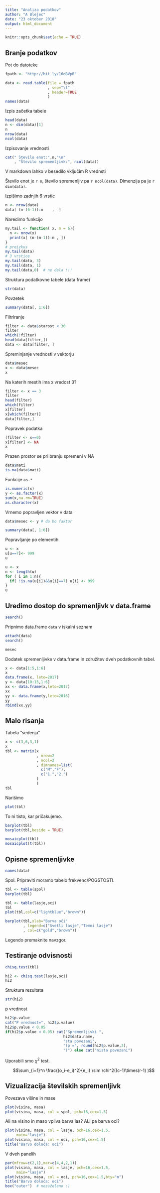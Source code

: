 ```yaml
---
title: "Analiza podatkov"
author: "A Blejec"
date: "23 oktober 2018"
output: html_document
---
```


```r
knitr::opts_chunk$set(echo = TRUE)
```

## Branje podatkov

Pot do datoteke

```r
fpath <- "http://bit.ly/16oBVpR"
```

```r
data <- read.table(file = fpath
                   , sep="\t"
                   , header=TRUE
                   )
names(data)
```

Izpis začetka tabele
```r
head(data)
n <- dim(data)[1]
n
nrow(data)
ncol(data)
```
Izpisovanje vrednosti
```r
cat(" Število enot:",n,"\n"
    , "Število spremenljivk:", ncol(data))
```

V markdown lahko v besedilo vključim R vrednsti

Število enot je `r n`, 
število spremenljiv pa `r ncol(data)`.
Dimenzija pa je `r dim(data)`.

Izpišimo zadnjih 6 vrstic
```r
n <- nrow(data)
data[ (n-(6-1)):n    ,  ]
```

Naredimo funkcijo

```r
my.tail <- function( x, m = 6){
  n <- nrow(x)
  print(x[ (n-(m-1)):n , ])
}
# preizkus
my.tail(data)
# 3 vrstice
my.tail(data, 3)
my.tail(data, 1)
my.tail(data,0)  # ne dela !!!
```


Struktura podatkovne tabele (data frame)

```r
str(data)
```
Povzetek
```r
summary(data[, 1:6])
```

Filtriranje

```r
filter <- data$starost < 30
filter
which(!filter)
head(data[filter,])
data <- data[filter, ]
```

Spreminjanje vrednosti v vektorju

```r
data$mesec
x <- data$mesec
x
```

Na katerih mestih ima x vredost 3?

```r
filter <- x == 3
filter
head(filter)
which(filter)
x[filter]
x[which(filter)]
data[filter,]
```
Popravek podatka 
```r
(filter <- x==0)
x[filter] <- NA
x
```
Prazen prostor se pri branju spremeni v NA

```r
data$mati
is.na(data$mati)
```

Funkcije `as.*`

```r
is.numeric(x)
y <- as.factor(x)
sum(x,na.rm=TRUE)
as.character(x)
```

Vrnemo popravljen vektor v data

```r
data$mesec <- y # da bo faktor
```

```r
summary(data[, 1:6])
```

Popravljanje po elementih

```r
u <- x
u[u==7]<- 999
u
```

```r
u <- x
n <- length(u)
for ( i in 1:n){
  if( !is.na(u[i])&&u[i]==7) u[i] <- 999
}
u
```

## Uredimo dostop do spremenljivk v data.frame

```r
search()
```

Pripnimo data.frame `data` v iskalni seznam

```r
attach(data)
search()
```

```r
mesec
```

Dodatek spremenljivke v data.frame in združitev dveh podatkovnih tabel.


```r
x <- data[1:5,1:6]
x
data.frame(x, leto=2017)
y <- data[10:15,1:6]
xx <- data.frame(x,leto=2017)
xx
yy <- data.frame(y,leto=2016)
yy
rbind(xx,yy)
```

## Malo risanja

Tabela "sedenja"

```r
x <- c(3,6,3,1)
x
tbl <- matrix(x
              , nrow=2
              , ncol=2
              , dimnames=list(
                c("M","F"),
                c("1.","2.")
              )
              )
tbl
```

Narišimo

```r
plot(tbl)
```
To ni tisto, kar pričakujemo.

```r
barplot(tbl)
barplot(tbl,beside = TRUE)
```

```r
mosaicplot(tbl)
mosaicplot(t(tbl))
```

## Opisne spremenljivke

```r
names(data)
```
Spol. Pripraviti moramo tabelo frekvenc/POGSTOSTI.
```r
tbl <- table(spol)
barplot(tbl)
```

```r
tbl <- table(lasje,oci)
tbl
plot(tbl,col=c("lightblue","brown"))
```

```r
barplot(tbl,xlab="Barva oči"
        , legend=c("Svetli lasje","Temni lasje")
        , col=c("gold","brown"))
```
Legendo premaknite navzgor.

## Testiranje odvisnosti

```r
chisq.test(tbl)
```

```r
hi2 <- chisq.test(lasje,oci)
hi2
```
Struktura rezultata

```r
str(hi2)
```
p vrednost

```r
hi2$p.value
cat("P vrednost=", hi2$p.value)
hi2$p.value < 0.05
if(hi2$p.value < 0.05) cat("Spremenljivki ",
                          hi2$data.name, 
                          "sta povezani",
                          "(p =", round(hi2$p.value,3),
                          ")") else cat("nista povezani")
```

Uporabili smo $\chi^2$ test.

$$\sum_{i=1}^n \frac{(o_i-e_i)^2}{e_i} \sim \chi^2((c-1)\times(r-1) )$$

## Vizualizacija številskih spremenljivk

Povezava višine in mase

```r
plot(visina, masa)
plot(visina, masa, col = spol, pch=16,cex=1.5)
```

Ali na visino in maso vpliva barva las?
ALi pa barva oci?

```r
plot(visina, masa, col = lasje, pch=16,cex=1.5,
     main="lasje")
plot(visina, masa, col = oci, pch=16,cex=1.5)
title("Barvo določa: oci")
```

V dveh panelih

```r
par(mfrow=c(2,1),mar=c(4,4,2,1))
plot(visina, masa, col = lasje, pch=16,cex=1.5,
     main="lasje")
plot(visina, masa, col = oci, pch=16,cex=1.5,bty="n")
title("Barvo določa: oci")
box("outer")  # nezaželeno :)
```




